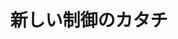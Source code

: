 ﻿---
title: "新しい制御のカタチ"
category: "情報理工学院"
vol: 56
interviewee: "井村 順一 "
url: ""
tags: ["システム","機械","制御","運動","ハイブリット"]
pdf: "56-4.pdf"
career: ""
preface: "より効率よく機械を制御させるか 井村では、制御の新たな形である時々刻々と最適な運動を求めさせるハイブリットシステム制御の研究を行っている。"
---

